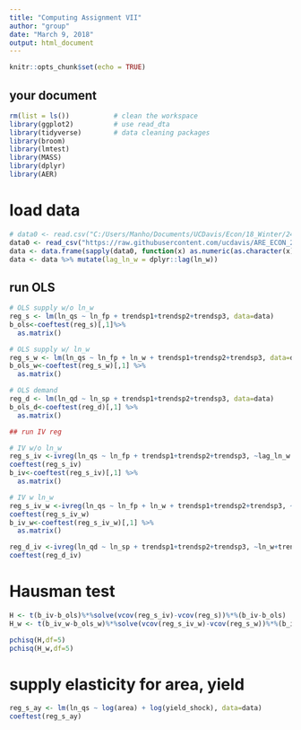 ```yaml
---
title: "Computing Assignment VII"
author: "group"
date: "March 9, 2018"
output: html_document
---
```


```r
knitr::opts_chunk$set(echo = TRUE)
```

## your document
```r
rm(list = ls())           # clean the workspace
library(ggplot2)          # use read_dta
library(tidyverse)        # data cleaning packages
library(broom)
library(lmtest)
library(MASS)
library(dplyr)
library(AER)
```
# load data
```r
# data0 <- read.csv("C:/Users/Manho/Documents/UCDavis/Econ/18_Winter/240A/HW/hw7/RSdata.csv")
data0 <- read_csv("https://raw.githubusercontent.com/ucdavis/ARE_ECON_240A_2018/master/Computing_Assignment_VII/data/RSdata.csv")
data <- data.frame(sapply(data0, function(x) as.numeric(as.character(x))))
data <- data %>% mutate(lag_ln_w = dplyr::lag(ln_w))
```
## run OLS

```r
# OLS supply w/o ln_w
reg_s <- lm(ln_qs ~ ln_fp + trendsp1+trendsp2+trendsp3, data=data)
b_ols<-coeftest(reg_s)[,1]%>%
  as.matrix() 

# OLS supply w/ ln_w
reg_s_w <- lm(ln_qs ~ ln_fp + ln_w + trendsp1+trendsp2+trendsp3, data=data)
b_ols_w<-coeftest(reg_s_w)[,1] %>%
  as.matrix()

# OLS demand
reg_d <- lm(ln_qd ~ ln_sp + trendsp1+trendsp2+trendsp3, data=data)
b_ols_d<-coeftest(reg_d)[,1] %>%
  as.matrix()

## run IV reg

# IV w/o ln_w
reg_s_iv <-ivreg(ln_qs ~ ln_fp + trendsp1+trendsp2+trendsp3, ~lag_ln_w + trendsp1+trendsp2+trendsp3, data)
coeftest(reg_s_iv)
b_iv<-coeftest(reg_s_iv)[,1] %>%
  as.matrix()

# IV w ln_w
reg_s_iv_w <-ivreg(ln_qs ~ ln_fp + ln_w + trendsp1+trendsp2+trendsp3, ~lag_ln_w + ln_w+trendsp1+trendsp2+trendsp3, data)
coeftest(reg_s_iv_w)
b_iv_w<-coeftest(reg_s_iv_w)[,1] %>%
  as.matrix()

reg_d_iv <-ivreg(ln_qd ~ ln_sp + trendsp1+trendsp2+trendsp3, ~ln_w+trendsp1+trendsp2+trendsp3, data)
coeftest(reg_d_iv)
```

# Hausman test
```r
H <- t(b_iv-b_ols)%*%solve(vcov(reg_s_iv)-vcov(reg_s))%*%(b_iv-b_ols)
H_w <- t(b_iv_w-b_ols_w)%*%solve(vcov(reg_s_iv_w)-vcov(reg_s_w))%*%(b_iv_w-b_ols_w)

pchisq(H,df=5)
pchisq(H_w,df=5)
```

# supply elasticity for area, yield
```r
reg_s_ay <- lm(ln_qs ~ log(area) + log(yield_shock), data=data)
coeftest(reg_s_ay)
```